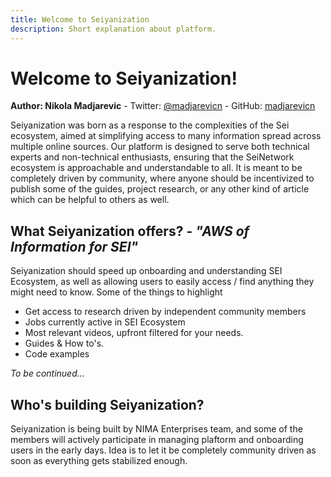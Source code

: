 ```yaml
---
title: Welcome to Seiyanization
description: Short explanation about platform.
---
```


# Welcome to Seiyanization!
 **Author: Nikola Madjarevic**
    -   Twitter:  [@madjarevicn](https://twitter.com/madjarevicn)
    -   GitHub:  [madjarevicn](https://github.com/madjarevicn)

Seiyanization was born as a response to the complexities of the Sei ecosystem, aimed at simplifying access to many information spread across multiple online sources.
Our platform is designed to serve both technical experts and non-technical enthusiasts, ensuring that the SeiNetwork ecosystem is approachable and understandable to all.
It is meant to be completely driven by community, where anyone should be incentivized to publish some of the guides, project research, or any other kind of article which can be helpful to others as well.

## What Seiyanization offers? - *"AWS of Information for SEI"*

Seiyanization should speed up onboarding and understanding SEI Ecosystem, as well as allowing users to easily access / find anything they might need to know.
Some of the things to highlight
 - Get access to research driven by independent community members
 - Jobs currently active in SEI Ecosystem
 - Most relevant videos, upfront filtered for your needs.
 - Guides & How to's.
 - Code examples

*To be continued...*

## Who's building Seiyanization?

Seiyanization is being built by NIMA Enterprises team, and some of the members will actively participate in managing plaftorm and onboarding users in the early days. Idea is to let it be completely community driven as soon as everything gets stabilized enough.



